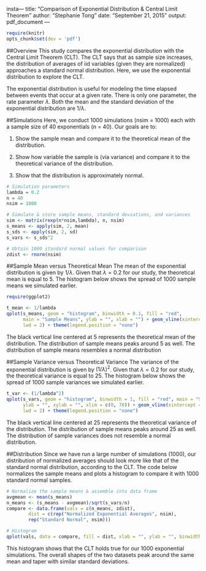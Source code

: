 insta---
title: "Comparison of Exponential Distribution & Central Limit Theorem"
author: "Stephanie Tong"
date: "September 21, 2015"
output: pdf_document
---
```r
require(knitr)
opts_chunk$set(dev = 'pdf')
```
##Overview
This study compares the exponential distribution with the Central Limit Theorem (CLT). The CLT says that as sample size increases, the distribution of averages of iid variables (given they are normalized) approaches a standard normal distribution. Here, we use the exponential distribution to explore the CLT.

The exponential distribution is useful for modeling the time elapsed between events that occur at a given rate. There is only one parameter, the rate parameter $\lambda$. Both the mean and the standard deviation of the exponential distribution are $1/\lambda$. 

##Simulations
Here, we conduct 1000 simulations (nsim = 1000) each with a sample size of 40 exponentials (n = 40). Our goals are to:

1. Show the sample mean and compare it to the theoretical mean of the distribution.

2. Show how variable the sample is (via variance) and compare it to the theoretical variance of the distribution.

3. Show that the distribution is approximately normal.

```r
# Simulation parameters
lambda = 0.2
n = 40
nsim = 1000

# Simulate & store sample means, standard deviations, and variances
sim <- matrix(rexp(n*nsim,lambda), n, nsim)
s_means <- apply(sim, 2, mean)
s_sds <- apply(sim, 2, sd)
s_vars <- s_sds^2

# Obtain 1000 standard normal values for comparison
zdist <- rnorm(nsim)
```

##Sample Mean versus Theoretical Mean
The mean of the exponential distribution is given by $1/\lambda$. Given that $\lambda = 0.2$ for our study, the theoretical mean is equal to 5. The histogram below shows the spread of 1000 sample means we simulated earlier.

```r
require(ggplot2)

t_mean <- 1/lambda
qplot(s_means, geom = "histogram", binwidth = 0.1, fill = "red", 
      main = "Sample Means", ylab = "", xlab = "") + geom_vline(xintercept = t_mean,
      lwd = 2) + theme(legend.position = "none")
```

The black vertical line centered at 5 represents the theoretical mean of the distribution. The distribution of sample means peaks around 5 as well. The distribution of sample means resembles a normal distribution

##Sample Variance versus Theoretical Variance
The variance of the exponential distribution is given by $(1/\lambda)^2$. Given that $\lambda = 0.2$ for our study, the theoretical variance is equal to 25. The histogram below shows the spread of 1000 sample variances we simulated earlier.

```r
t_var <- (1/lambda^2)
qplot(s_vars, geom = "histogram", binwidth = 1, fill = "red", main = "Sample Variances",
      ylab = "", xylab = "", xlim = c(0, 70)) + geom_vline(xintercept = t_var, 
      lwd = 2) + theme(legend.position = "none")
```

The black vertical line centered at 25 represents the theoretical variance of the distribution. The distribution of sample means peaks around 25 as well. The distribution of sample variances does not resemble a normal distribution.

##Distribution
Since we have run a large number of simulations (1000), our distribution of normalized averages should look more like that of the standard normal distribution, according to the CLT. The code below normalizes the sample means and plots a histogram to compare it with 1000 standard normal samples.

```r
# Normalize the sample means & assemble into data frame
avgmean <- mean(s_means)
n_means <- (s_means - avgmean)/sqrt(s_vars/n)
compare <- data.frame(vals = c(n_means, zdist), 
        dist = c(rep("Normalized Exponential Averages", nsim),
        rep("Standard Normal", nsim)))

# Histogram
qplot(vals, data = compare, fill = dist, xlab = "", ylab = "", binwidth = 0.3)
```

This histogram shows that the CLT holds true for our 1000 exponential simulations. The overall shapes of the two datasets peak around the same mean and taper with similar standard deviations.
